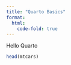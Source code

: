 ```yaml
---
title: "Quarto Basics"
format:
  html:
    code-fold: true
---
```


Hello Quarto

```r
head(mtcars)
```
